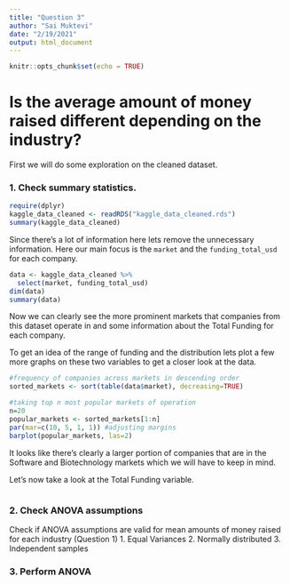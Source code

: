 ```yaml
---
title: "Question 3"
author: "Sai Muktevi"
date: "2/19/2021"
output: html_document
---
```


```r
knitr::opts_chunk$set(echo = TRUE)
```

# Is the average amount of money raised different depending on the industry?

First we will do some exploration on the cleaned dataset.

### 1. Check summary statistics. 

```r
require(dplyr)
kaggle_data_cleaned <- readRDS("kaggle_data_cleaned.rds")
summary(kaggle_data_cleaned)
```
Since there's a lot of information here lets remove the unnecessary information. Here our main focus is the `market` and the `funding_total_usd` for each company.

```r
data <- kaggle_data_cleaned %>%
  select(market, funding_total_usd)
dim(data)
summary(data)
```

Now we can clearly see the more prominent markets that companies from this dataset operate in and some information about the Total Funding for each company.

To get an idea of the range of funding and the distribution lets plot a few more graphs on these two variables to get a closer look at the data.

```r
#frequency of companies across markets in descending order
sorted_markets <- sort(table(data$market), decreasing=TRUE)

#taking top n most popular markets of operation
n=20
popular_markets <- sorted_markets[1:n]
par(mar=c(10, 5, 1, 1)) #adjusting margins
barplot(popular_markets, las=2)

```
It looks like there's clearly a larger portion of companies that are in the Software and Biotechnology markets which we will have to keep in mind.

Let's now take a look at the Total Funding variable.
```r
```


### 2. Check ANOVA assumptions

Check if ANOVA assumptions are valid for mean amounts of money raised for each industry (Question 1)
1. Equal Variances
2. Normally distributed
3. Independent samples

### 3. Perform ANOVA
